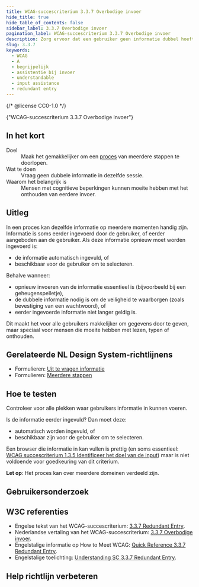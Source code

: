 ```yaml
---
title: WCAG-succescriterium 3.3.7 Overbodige invoer
hide_title: true
hide_table_of_contents: false
sidebar_label: 3.3.7 Overbodige invoer
pagination_label: WCAG-succescriterium 3.3.7 Overbodige invoer
description: Zorg ervoor dat een gebruiker geen informatie dubbel hoeft in te vullen in een formulier.
slug: 3.3.7
keywords:
  - WCAG
  - A
  - begrijpelijk
  - assistentie bij invoer
  - understandable
  - input assistance
  - redundant entry
---
```


{/* @license CC0-1.0 */}


<WcagHeadingGroup level={1} conformanceLevel="Niveau A">
  {"WCAG-succescriterium 3.3.7 Overbodige invoer"}
</WcagHeadingGroup>

## In het kort

<dl>
  <div class="dl__item">
    <dt class="dl__term">Doel</dt>
    <dd class="dl__definition">
      Maak het gemakkelijker om een <a href="/woordenlijst/#proces">proces</a> van meerdere stappen te doorlopen.
    </dd>
  </div>
  <div class="dl__item">
    <dt class="dl__term">Wat te doen</dt>
    <dd class="dl__definition">Vraag geen dubbele informatie in dezelfde sessie.</dd>
  </div>
  <div class="dl__item">
    <dt class="dl__term">Waarom het belangrijk is</dt>
    <dd class="dl__definition">
      Mensen met cognitieve beperkingen kunnen moeite hebben met het onthouden van eerdere invoer.
    </dd>
  </div>
</dl>

## Uitleg

<Summary />

In een proces kan dezelfde informatie op meerdere momenten handig zijn. Informatie is soms eerder ingevoerd door de gebruiker, of eerder aangeboden aan de gebruiker. Als deze informatie opnieuw moet worden ingevoerd is:

- de informatie automatisch ingevuld, of
- beschikbaar voor de gebruiker om te selecteren.

Behalve wanneer:

- opnieuw invoeren van de informatie essentieel is (bijvoorbeeld bij een geheugenspelletje),
- de dubbele informatie nodig is om de veiligheid te waarborgen (zoals bevestiging van een wachtwoord), of
- eerder ingevoerde informatie niet langer geldig is.

Dit maakt het voor alle gebruikers makkelijker om gegevens door te geven, maar speciaal voor mensen die moeite hebben met lezen, typen of onthouden.

## Gerelateerde NL Design System-richtlijnens

- Formulieren: [Uit te vragen informatie](/richtlijnen/formulieren/vragen)
- Formulieren: [Meerdere stappen](/richtlijnen/formulieren/meerdere-stappen/)

## Hoe te testen

Controleer voor alle plekken waar gebruikers informatie in kunnen voeren.

Is de informatie eerder ingevuld? Dan moet deze:

- automatisch worden ingevuld, of
- beschikbaar zijn voor de gebruiker om te selecteren.

Een browser die informatie in kan vullen is prettig (en soms essentieel: [WCAG succescriterium 1.3.5 Identificeer het doel van de input](/wcag/1.3.5)) maar is niet voldoende voor goedkeuring van dit criterium.

**Let op**: Het proces kan over meerdere domeinen verdeeld zijn.

## Gebruikersonderzoek

<CTAGebruikersonderzoek />

## W3C referenties

- Engelse tekst van het WCAG-succescriterium: [<span lang="en">3.3.7 Redundant Entry</span>](https://www.w3.org/TR/WCAG22/#redundant-entry).
- Nederlandse vertaling van het WCAG-succescriterium: [3.3.7 Overbodige invoer](https://www.w3.org/Translations/WCAG22-nl/#redundant-entry).
- Engelstalige informatie op <span lang="en">How to Meet WCAG</span>: [<span lang="en">Quick Reference 3.3.7 Redundant Entry</span>](https://www.w3.org/WAI/WCAG22/quickref/#redundant-entry).
- Engelstalige toelichting: [<span lang="en">Understanding SC 3.3.7 Redundant Entry</span>](https://www.w3.org/WAI/WCAG22/Understanding/redundant-entry.html).

<SpotlightSection type="info">
  <Markdown omitH1 headinglevel={3}>
    <Disclaimer />
  </Markdown>
</SpotlightSection>

## Help richtlijn verbeteren

<Markdown omitH1 headinglevel={3}>
  <WCAGFooterInfo />
</Markdown>
